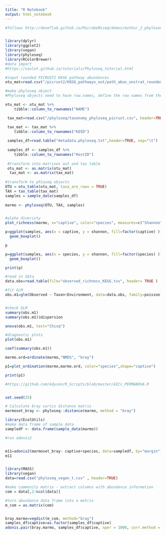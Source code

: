 ```yaml
---
title: "R Notebook"
output: html_notebook
---
```




```r
#follows http://deneflab.github.io/MicrobeMiseq/demos/mothur_2_phyloseq.html


library(dplyr)
library(ggplot2)
library(vegan)
library(phyloseq)
library(RColorBrewer)
#data import 
#https://vaulot.github.io/tutorials/Phyloseq_tutorial.html

#input rounded PICRUST2 KEGG pathway abundances 
otu_mat=read.csv("/picrust2/KEGG_pathways_out/path_abun_unstrat_rounded_phyloseq.csv",header=TRUE)

#make phyloseq object 
#Phyloseq objects need to have row.names, define the row names from the otu column

otu_mat <- otu_mat %>%
    tibble::column_to_rownames("NAME") 

 tax_mat=read.csv("/phyloseq/taxonomy_phyloseq_picrust.csv", header=TRUE)

 tax_mat <- tax_mat %>% 
    tibble::column_to_rownames("KOID")
 
 samples_df=read.table("metadata.phyloseq.txt",header=TRUE, sep="\t")
 
 samples_df <- samples_df %>% 
    tibble::column_to_rownames("HostID")
 
 #transform into matrixes out and tax table 
 otu_mat <- as.matrix(otu_mat)
  tax_mat <- as.matrix(tax_mat)
  
#transform to phloseq objects 
OTU = otu_table(otu_mat, taxa_are_rows = TRUE)
TAX = tax_table(tax_mat)
samples = sample_data(samples_df)
  
marmo <- phyloseq(OTU, TAX, samples)


#alpha diveristy 
plot_richness(marmo, x="captive", color="species", measures=c("Shannon"))

p=ggplot(samples, aes(x = captive, y = shannon, fill=factor(captive) )) + 
  geom_boxplot()

p

p=ggplot(samples, aes(x = species, y = shannon, fill=factor(species) )) + 
  geom_boxplot()

print(p)
```

```r

#read in data
data.obs=read.table(file="observed_richness_KEGG.tsv", header= TRUE )

#fit GLM
obs.m1=glm(Observed ~ Taxon+Environment, data=data.obs, family=poisson)


#check GLM
summary(obs.m1)
summary(obs.m1)$dispersion

anova(obs.m1, test="Chisq")

#diagnostic plots
plot(obs.m1)

coef(summary(obs.m1))


```

```r

marmo.ord=ordinate(marmo,"NMDS", "bray")

p1=plot_ordination(marmo,marmo.ord, color="species",shape="captive")

print(p1)

```

```r
#https://github.com/kdyson/R_Scripts/blob/master/AICc_PERMANOVA.R


set.seed(25)

# Calculate bray curtis distance matrix
marmoset_bray <- phyloseq::distance(marmo, method = "bray")

library(EcolUtils)
#make data frame of sample data 
sampledf <- data.frame(sample_data(marmo))

#run adonis2


m11=adonis2(marmoset_bray~ captive+species, data=sampledf, by="margin")
m11


library(MASS)
library(vegan)
data=read.csv("phyloseq_vegan_t.csv" , header=TRUE)

#make community matrix - extract columns with abundance information
com = data[,2:ncol(data)]

#turn abundance data frame into a matrix
m_com = as.matrix(com)


bray.marmo=vegdist(m_com, method="bray")
samples_df$captive=as.factor(samples_df$captive)
adonis.pair(bray.marmo, samples_df$captive, nper = 1000, corr.method = "fdr")




```

